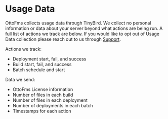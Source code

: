 # Usage Data

OttoFms collects usage data through TinyBird. We collect no personal information or data about your server beyond what actions are being run. A full list of actions we track are below. If you would like to opt out of Usage Data collection please reach out to us through [Support](./support).

Actions we track:

- Deployment start, fail, and success
- Build start, fail, and success
- Batch schedule and start

Data we send:

- OttoFms License information
- Number of files in each build
- Number of files in each deployment
- Number of deployments in each batch
- Timestamps for each action

